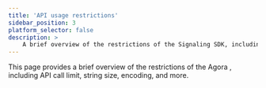 ```yaml
---
title: 'API usage restrictions'
sidebar_position: 3
platform_selector: false
description: >
    A brief overview of the restrictions of the Signaling SDK, including API call limit, string size, encoding, and more.
---
```




This page provides a brief overview of the restrictions of the Agora <Vg k="MESS_SDK" />, including API call limit, string size, encoding, and more.

<Limitations PRODUCT="Signaling" CLIENT="app" PATH="signaling" />



